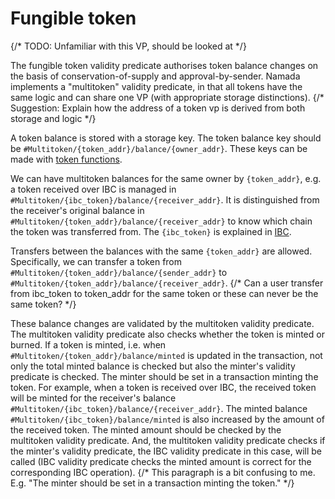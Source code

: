 # Fungible token

{/* TODO: Unfamiliar with this VP, should be looked at */}

The fungible token validity predicate authorises token balance changes on the basis of conservation-of-supply and approval-by-sender. Namada implements a "multitoken" validity predicate, in that all tokens have the same logic and can share one VP (with appropriate storage distinctions).
{/* Suggestion: Explain how the address of a token vp is derived from both storage and logic */}

A token balance is stored with a storage key. The token balance key should be `#Multitoken/{token_addr}/balance/{owner_addr}`. These keys can be made with [token functions](https://github.com/anoma/namada/blob/5da82f093f10c0381865accba99f60c557360c51/core/src/types/token.rs).

We can have multitoken balances for the same owner by `{token_addr}`, e.g. a token received over IBC is managed in `#Multitoken/{ibc_token}/balance/{receiver_addr}`. It is distinguished from the receiver's original balance in `#Multitoken/{token_addr}/balance/{receiver_addr}` to know which chain the token was transferred from. The `{ibc_token}` is explained in [IBC](../interoperability/ibc.md).

Transfers between the balances with the same `{token_addr}` are allowed. Specifically, we can transfer a token from `#Multitoken/{token_addr}/balance/{sender_addr}` to `#Multitoken/{token_addr}/balance/{receiver_addr}`.
{/* Can a user transfer from ibc_token to token_addr for the same token or these can never be the same token? */}

These balance changes are validated by the multitoken validity predicate. The multitoken validity predicate also checks whether the token is minted or burned. If a token is minted, i.e. when `#Multitoken/{token_addr}/balance/minted` is updated in the transaction, not only the total minted balance is checked but also the minter's validity predicate is checked. The minter should be set in a transaction minting the token. For example, when a token is received over IBC, the received token will be minted for the receiver's balance `#Multitoken/{ibc_token}/balance/{receiver_addr}`. The minted balance `#Multitoken/{ibc_token}/balance/minted` is also increased by the amount of the received token. The minted amount should be checked by the multitoken validity predicate. And, the multitoken validity predicate checks if the minter's validity predicate, the IBC validity predicate in this case, will be called (IBC validity predicate checks the minted amount is correct for the corresponding IBC operation).
{/* This paragraph is a bit confusing to me. E.g. "The minter should be set in a transaction minting the token." */}